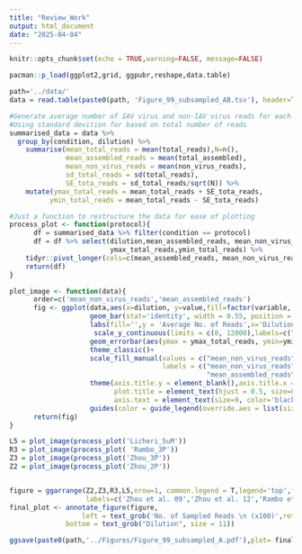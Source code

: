 ```yaml
---
title: "Review_Work"
output: html_document
date: "2025-04-04"
---
```


```r
knitr::opts_chunk$set(echo = TRUE,warning=FALSE, message=FALSE)
```


```r
pacman::p_load(ggplot2,grid, ggpubr,reshape,data.table)
```

```r
path='../data/'
data = read.table(paste0(path, 'Figure_99_subsampled_AB.tsv'), header=TRUE)

#Generate average number of IAV virus and non-IAV virus reads for each dilution and protocol
#Using standard devition for based on total number of reads
summarised_data = data %>%
  group_by(condition, dilution) %>%
    summarise(mean_total_reads = mean(total_reads),N=n(),
              mean_assembled_reads = mean(total_assembled),
              mean_non_virus_reads = mean(non_virus_reads),
              sd_total_reads = sd(total_reads),
              SE_tota_reads = sd_total_reads/sqrt(N)) %>%
    mutate(ymax_total_reads = mean_total_reads + SE_tota_reads,
          ymin_total_reads = mean_total_reads - SE_tota_reads)

#Just a function to restructure the data for ease of plotting
process_plot <- function(protocol){
      df = summarised_data %>% filter(condition == protocol)
      df = df %>% select(dilution,mean_assembled_reads, mean_non_virus_reads,
                         ymax_total_reads,ymin_total_reads) %>%
    tidyr::pivot_longer(cols=c(mean_assembled_reads, mean_non_virus_reads), names_to=c('variable'))
    return(df)
}

plot_image <- function(data){
      order=c('mean_non_virus_reads','mean_assembled_reads')
      fig <- ggplot(data,aes(x=dilution, y=value,fill=factor(variable, levels=order) ))  +
                    geom_bar(stat='identity', width = 0.55, position ='stack')+ 
                    labs(fill='',y = 'Average No. of Reads',x='Dilution', title = '') +
                     scale_y_continuous(limits = c(0, 12000),labels=c("0","25","50","75","100","125"))+ 
                    geom_errorbar(aes(ymax = ymax_total_reads, ymin=ymin_total_reads),width = 0.4)+
                    theme_classic()+
                    scale_fill_manual(values = c("mean_non_virus_reads"="#b2182b", "mean_assembled_reads"="#bababa"),
                                      labels = c("mean_non_virus_reads" = "Non-Viral",
                                                 "mean_assembled_reads" = "Viral"))+
                    theme(axis.title.y = element_blank(),axis.title.x = element_blank(),
                          plot.title = element_text(hjust = 0.5, size=8, color = 'black', face='bold'),
                          axis.text = element_text(size=9, color='black')) +
                    guides(color = guide_legend(override.aes = list(size=5)))
      return(fig)
}

L5 = plot_image(process_plot('Licheri_5uM'))
R3 = plot_image(process_plot( 'Rambo_3P'))
Z3 = plot_image(process_plot('Zhou_3P'))
Z2 = plot_image(process_plot('Zhou_2P'))


figure = ggarrange(Z2,Z3,R3,L5,nrow=1, common.legend = T,legend='top',font.label=list(size=10,face='bold'),
                   labels=c('Zhou et al. 09','Zhou et al. 12','Rambo et al','Current Study'))
final_plot <- annotate_figure(figure, 
                  left = text_grob('No. of Sampled Reads \n (x100)',rot=90, size = 11),
              bottom = text_grob("Dilution", size = 11))

ggsave(paste0(path,'../Figures/Figure_99_subsampled_A.pdf'),plot= final_plot, width=10, height=3)
```